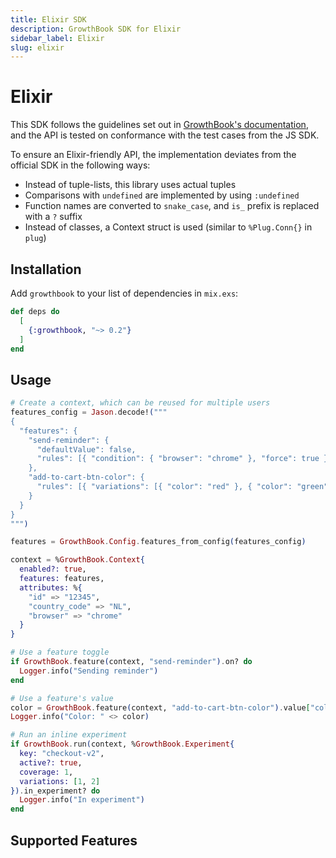 ```yaml
---
title: Elixir SDK
description: GrowthBook SDK for Elixir
sidebar_label: Elixir
slug: elixir
---
```



# Elixir

<SdkResources sdk="elixir" />

This SDK follows the guidelines set out in [GrowthBook's documentation](/lib/build-your-own), and the API is tested on conformance with the test cases from the JS SDK.

To ensure an Elixir-friendly API, the implementation deviates from the official SDK in the following ways:

- Instead of tuple-lists, this library uses actual tuples
- Comparisons with `undefined` are implemented by using `:undefined`
- Function names are converted to `snake_case`, and `is_` prefix is replaced with a `?` suffix
- Instead of classes, a Context struct is used (similar to `%Plug.Conn{}` in `plug`)

## Installation

Add `growthbook` to your list of dependencies in `mix.exs`:

```elixir
def deps do
  [
    {:growthbook, "~> 0.2"}
  ]
end
```

## Usage

```elixir
# Create a context, which can be reused for multiple users
features_config = Jason.decode!("""
{
  "features": {
    "send-reminder": {
      "defaultValue": false,
      "rules": [{ "condition": { "browser": "chrome" }, "force": true }]
    },
    "add-to-cart-btn-color": {
      "rules": [{ "variations": [{ "color": "red" }, { "color": "green" }] }]
    }
  }
}
""")

features = GrowthBook.Config.features_from_config(features_config)

context = %GrowthBook.Context{
  enabled?: true,
  features: features,
  attributes: %{
    "id" => "12345",
    "country_code" => "NL",
    "browser" => "chrome"
  }
}

# Use a feature toggle
if GrowthBook.feature(context, "send-reminder").on? do
  Logger.info("Sending reminder")
end

# Use a feature's value
color = GrowthBook.feature(context, "add-to-cart-btn-color").value["color"]
Logger.info("Color: " <> color)

# Run an inline experiment
if GrowthBook.run(context, %GrowthBook.Experiment{
  key: "checkout-v2",
  active?: true,
  coverage: 1,
  variations: [1, 2]
}).in_experiment? do
  Logger.info("In experiment")
end
```

## Supported Features

<SdkSupportedFeatures sdk="elixir" />
